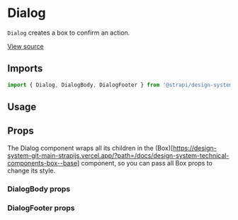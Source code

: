 

<Meta of={DialogStories} />

# Dialog

`Dialog` creates a box to confirm an action.

[View source](https://github.com/strapi/design-system/tree/main/packages/design-system/src/Dialog)

## Imports

```js
import { Dialog, DialogBody, DialogFooter } from '@strapi/design-system';
```

## Usage

<Canvas of={DialogStories.Base} />

## Props

The Dialog component wraps all its children in the
(Box)\[https://design-system-git-main-strapijs.vercel.app/?path=/docs/design-system-technical-components-box--base]
component, so you can pass all Box props to change its style.

<ArgTypes of={Dialog} />

### DialogBody props

<ArgTypes of={DialogBody} />

### DialogFooter props

<ArgTypes of={DialogFooter} />
